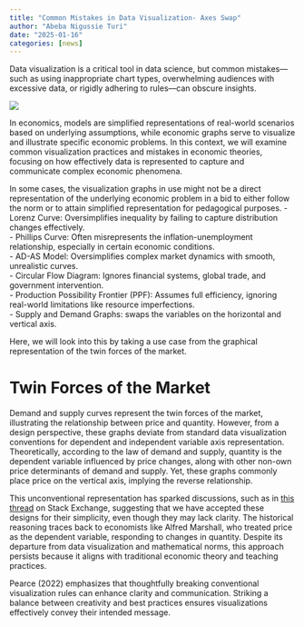 ```yaml
---
title: "Common Mistakes in Data Visualization- Axes Swap"
author: "Abeba Nigussie Turi"
date: "2025-01-16"
categories: [news]
---
```


Data visualization is a critical tool in data science, but common mistakes—such as using inappropriate chart types, overwhelming audiences with excessive data, or rigidly adhering to rules—can obscure insights.

![](data_visualization.jpg)


In economics, models are simplified representations of real-world scenarios based on underlying assumptions, while economic graphs serve to visualize and illustrate specific economic problems. In this context, we will examine common visualization practices and mistakes in economic theories, focusing on how effectively data is represented to capture and communicate complex economic phenomena. 

In some cases, the visualization graphs in use might not be a direct representation of the underlying economic problem in a bid to either follow the norm or to attain simplified representation for pedagogical purposes.
- Lorenz Curve: Oversimplifies inequality by failing to capture distribution changes effectively.  
- Phillips Curve: Often misrepresents the inflation-unemployment relationship, especially in certain economic conditions.  
- AD-AS Model: Oversimplifies complex market dynamics with smooth, unrealistic curves.  
- Circular Flow Diagram: Ignores financial systems, global trade, and government intervention.  
- Production Possibility Frontier (PPF): Assumes full efficiency, ignoring real-world limitations like resource imperfections.  
- Supply and Demand Graphs: swaps the variables on the horizontal and vertical axis.

Here, we will look into this by taking a use case from the graphical representation of the twin forces of the market.

# Twin Forces of the Market
Demand and supply curves represent the twin forces of the market, illustrating the relationship between price and quantity. However, from a design perspective, these graphs deviate from standard data visualization conventions for dependent and independent variable axis representation. Theoretically, according to the law of demand and supply, quantity is the dependent variable influenced by price changes, along with other non-own price determinants of demand and supply. Yet, these graphs commonly place price on the vertical axis, implying the reverse relationship.

This unconventional representation has sparked discussions, such as in [this thread](https://hsm.stackexchange.com/questions/140/why-is-price-on-the-vertical-axis-and-quantity-on-the-horizontal-axis/5255#5255?newreg=455d14da88e247898c8b42507ac665ca) on Stack Exchange, suggesting that we have accepted these designs for their simplicity, even though they may lack clarity. The historical reasoning traces back to economists like Alfred Marshall, who treated price as the dependent variable, responding to changes in quantity. Despite its departure from data visualization and mathematical norms, this approach persists because it aligns with traditional economic theory and teaching practices.

Pearce (2022) emphasizes that thoughtfully breaking conventional visualization rules can enhance clarity and communication. Striking a balance between creativity and best practices ensures visualizations effectively convey their intended message.